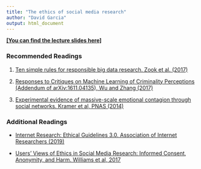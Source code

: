 ```yaml
---
title: "The ethics of social media research"
author: "David Garcia"
output: html_document
---
```


[**[You can find the lecture slides here]**](https://dgarcia-eu.github.io/FoundationsOfCSS/10_SocietalIssues/102_Ethics/Slides/Ethics_Slides.html)

### Recommended Readings

1. [Ten simple rules for responsible big data research. Zook et al. (2017)](https://journals.plos.org/ploscompbiol/article?id=10.1371/journal.pcbi.1005399)

2. [Responses to Critiques on Machine Learning of Criminality Perceptions (Addendum of arXiv:1611.04135), Wu and Zhang (2017)](https://arxiv.org/abs/1611.04135)

3. [Experimental evidence of massive-scale emotional contagion through social networks. Kramer et al, PNAS (2014)](https://www.pnas.org/content/111/24/8788)

### Additional Readings

-  [Internet Research: Ethical Guidelines 3.0. Association of Internet Researchers (2019)](https://aoir.org/reports/ethics3.pdf)

-  [Users' Views of Ethics in Social Media Research: Informed Consent, Anonymity, and Harm. Williams et al, 2017](https://www.emerald.com/insight/content/doi/10.1108/S2398-601820180000002002/full/html)
